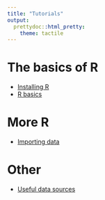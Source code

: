 ```yaml
---
title: "Tutorials"
output: 
  prettydoc::html_pretty:
    theme: tactile
---
```


# The basics of R

* [Installing R](tutorial/r_install.html)
* [R basics](tutorial/r_basics.html)

# More R

* [Importing data](tutorial/r_data.html)

# Other

* [Useful data sources](tutorial/data.html)
